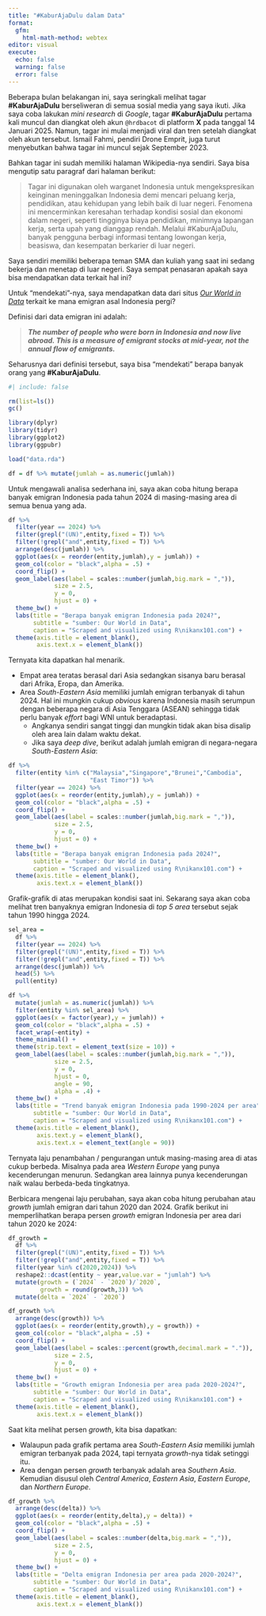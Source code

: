 ```yaml
---
title: "#KaburAjaDulu dalam Data"
format: 
  gfm:
    html-math-method: webtex
editor: visual
execute:
  echo: false
  warning: false
  error: false
---
```


Beberapa bulan belakangan ini, saya seringkali melihat tagar __#KaburAjaDulu__ berseliweran di semua sosial media yang saya ikuti. Jika saya coba lakukan _mini research_ di _Google_, tagar __#KaburAjaDulu__ pertama kali muncul dan diangkat oleh akun `@hrdbacot` di platform __X__ pada tanggal 14 Januari 2025. Namun, tagar ini mulai menjadi viral dan tren setelah diangkat oleh akun tersebut. Ismail Fahmi, pendiri Drone Emprit, juga turut menyebutkan bahwa tagar ini muncul sejak September 2023.

Bahkan tagar ini sudah memiliki halaman Wikipedia-nya sendiri. Saya bisa mengutip satu paragraf dari halaman berikut:

> Tagar ini digunakan oleh warganet Indonesia untuk mengekspresikan keinginan meninggalkan Indonesia demi mencari peluang kerja, pendidikan, atau kehidupan yang lebih baik di luar negeri. Fenomena ini mencerminkan keresahan terhadap kondisi sosial dan ekonomi dalam negeri, seperti tingginya biaya pendidikan, minimnya lapangan kerja, serta upah yang dianggap rendah. Melalui #KaburAjaDulu, banyak pengguna berbagi informasi tentang lowongan kerja, beasiswa, dan kesempatan berkarier di luar negeri. 

Saya sendiri memiliki beberapa teman SMA dan kuliah yang saat ini sedang bekerja dan menetap di luar negeri. Saya sempat penasaran apakah saya bisa mendapatkan data terkait hal ini? 

Untuk "mendekati"-nya, saya mendapatkan data dari situs [_Our World in Data_](https://ourworldindata.org/explorers/migration-flows?tab=table&country=~IDN&Country=Indonesia&Metric=Emigrants%3A+People+moving+away+from+country&Gender=All+migrants) terkait ke mana emigran asal Indonesia pergi?

Definisi dari data emigran ini adalah:

> ___The number of people who were born in Indonesia and now live abroad. This is a measure of emigrant stocks at mid-year, not the annual flow of emigrants.___

Seharusnya dari definisi tersebut, saya bisa "mendekati" berapa banyak orang yang __#KaburAjaDulu__.

```r
#| include: false

rm(list=ls())
gc()

library(dplyr)
library(tidyr)
library(ggplot2)
library(ggpubr)

load("data.rda")

df = df %>% mutate(jumlah = as.numeric(jumlah))
```

Untuk mengawali analisa sederhana ini, saya akan coba hitung berapa banyak emigran Indonesia pada tahun 2024 di masing-masing area di semua benua yang ada.

```r
df %>% 
  filter(year == 2024) %>% 
  filter(grepl("(UN)",entity,fixed = T)) %>% 
  filter(!grepl("and",entity,fixed = T)) %>% 
  arrange(desc(jumlah)) %>% 
  ggplot(aes(x = reorder(entity,jumlah),y = jumlah)) +
  geom_col(color = "black",alpha = .5) +
  coord_flip() +
  geom_label(aes(label = scales::number(jumlah,big.mark = ",")),
             size = 2.5,
             y = 0,
             hjust = 0) +
  theme_bw() +
  labs(title = "Berapa banyak emigran Indonesia pada 2024?",
       subtitle = "sumber: Our World in Data",
       caption = "Scraped and visualized using R\nikanx101.com") +
  theme(axis.title = element_blank(),
        axis.text.x = element_blank())

```

Ternyata kita dapatkan hal menarik. 

- Empat area teratas berasal dari Asia sedangkan sisanya baru berasal dari Afrika, Eropa, dan Amerika. 
- Area _South-Eastern Asia_ memiliki jumlah emigran terbanyak di tahun 2024. Hal ini mungkin cukup _obvious_ karena Indonesia masih serumpun dengan beberapa negara di Asia Tenggara (ASEAN) sehingga tidak perlu banyak _effort_ bagi WNI untuk beradaptasi. 
    - Angkanya sendiri sangat tinggi dan mungkin tidak akan bisa disalip oleh area lain dalam waktu dekat. 
    - Jika saya _deep dive_, berikut adalah jumlah emigran di negara-negara _South-Eastern Asia_:

```r
df %>% 
  filter(entity %in% c("Malaysia","Singapore","Brunei","Cambodia",
                       "East Timor")) %>% 
  filter(year == 2024) %>% 
  ggplot(aes(x = reorder(entity,jumlah),y = jumlah)) +
  geom_col(color = "black",alpha = .5) +
  coord_flip() +
  geom_label(aes(label = scales::number(jumlah,big.mark = ",")),
             size = 2.5,
             y = 0,
             hjust = 0) +
  theme_bw() +
  labs(title = "Berapa banyak emigran Indonesia pada 2024?",
       subtitle = "sumber: Our World in Data",
       caption = "Scraped and visualized using R\nikanx101.com") +
  theme(axis.title = element_blank(),
        axis.text.x = element_blank())


```

Grafik-grafik di atas merupakan kondisi saat ini. Sekarang saya akan coba melihat tren banyaknya emigran Indonesia di _top 5 area_ tersebut sejak tahun 1990 hingga 2024.

```r
sel_area = 
  df %>% 
  filter(year == 2024) %>% 
  filter(grepl("(UN)",entity,fixed = T)) %>% 
  filter(!grepl("and",entity,fixed = T)) %>% 
  arrange(desc(jumlah)) %>% 
  head(5) %>% 
  pull(entity)

df %>% 
  mutate(jumlah = as.numeric(jumlah)) %>% 
  filter(entity %in% sel_area) %>% 
  ggplot(aes(x = factor(year),y = jumlah)) +
  geom_col(color = "black",alpha = .5) +
  facet_wrap(~entity) +
  theme_minimal() +
  theme(strip.text = element_text(size = 10)) +
  geom_label(aes(label = scales::number(jumlah,big.mark = ",")),
             size = 2.5,
             y = 0,
             hjust = 0,
             angle = 90,
             alpha = .4) +
  theme_bw() +
  labs(title = "Trend banyak emigran Indonesia pada 1990-2024 per area",
       subtitle = "sumber: Our World in Data",
       caption = "Scraped and visualized using R\nikanx101.com") +
  theme(axis.title = element_blank(),
        axis.text.y = element_blank(),
        axis.text.x = element_text(angle = 90))

```

Ternyata laju penambahan / pengurangan untuk masing-masing area di atas cukup berbeda. Misalnya pada area _Western Europe_ yang punya kecenderungan menurun. Sedangkan area lainnya punya kecenderungan naik walau berbeda-beda tingkatnya.

Berbicara mengenai laju perubahan, saya akan coba hitung perubahan atau _growth_ jumlah emigran dari tahun 2020 dan 2024. Grafik berikut ini memperlihatkan berapa persen _growth_ emigran Indonesia per area dari tahun 2020 ke 2024:

```r
df_growth = 
  df %>% 
  filter(grepl("(UN)",entity,fixed = T)) %>% 
  filter(!grepl("and",entity,fixed = T)) %>% 
  filter(year %in% c(2020,2024)) %>% 
  reshape2::dcast(entity ~ year,value.var = "jumlah") %>% 
  mutate(growth = (`2024` - `2020`)/`2020`,
         growth = round(growth,3)) %>% 
  mutate(delta = `2024` - `2020`)

df_growth %>% 
  arrange(desc(growth)) %>%
  ggplot(aes(x = reorder(entity,growth),y = growth)) +
  geom_col(color = "black",alpha = .5) +
  coord_flip() +
  geom_label(aes(label = scales::percent(growth,decimal.mark = ".")),
             size = 2.5,
             y = 0,
             hjust = 0) +
  theme_bw() +
  labs(title = "Growth emigran Indonesia per area pada 2020-2024?",
       subtitle = "sumber: Our World in Data",
       caption = "Scraped and visualized using R\nikanx101.com") +
  theme(axis.title = element_blank(),
        axis.text.x = element_blank())
```

Saat kita melihat persen _growth_, kita bisa dapatkan:

- Walaupun pada grafik pertama area _South-Eastern Asia_ memiliki jumlah emigran terbanyak pada 2024, tapi ternyata _growth_-nya tidak setinggi itu. 
- Area dengan persen _growth_ terbanyak adalah area _Southern Asia_. Kemudian disusul oleh _Central America_, _Eastern Asia_, _Eastern Europe_, dan _Northern Europe_.

```r
df_growth %>% 
  arrange(desc(delta)) %>%
  ggplot(aes(x = reorder(entity,delta),y = delta)) +
  geom_col(color = "black",alpha = .5) +
  coord_flip() +
  geom_label(aes(label = scales::number(delta,big.mark = ",")),
             size = 2.5,
             y = 0,
             hjust = 0) +
  theme_bw() +
  labs(title = "Delta emigran Indonesia per area pada 2020-2024?",
       subtitle = "sumber: Our World in Data",
       caption = "Scraped and visualized using R\nikanx101.com") +
  theme(axis.title = element_blank(),
        axis.text.x = element_blank())
```


